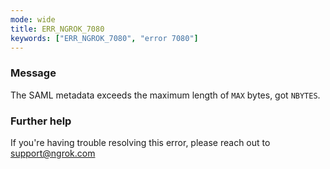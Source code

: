 ```yaml
---
mode: wide
title: ERR_NGROK_7080
keywords: ["ERR_NGROK_7080", "error 7080"]
---
```


### Message

The SAML metadata exceeds the maximum length of `MAX` bytes, got `NBYTES`.

### Further help

If you're having trouble resolving this error, please reach out to [support@ngrok.com](mailto:support@ngrok.com?subject=Help%20with%20ERR_NGROK_7080)
